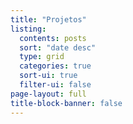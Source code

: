```yaml
---
title: "Projetos"
listing:
  contents: posts
  sort: "date desc"
  type: grid
  categories: true
  sort-ui: true
  filter-ui: false
page-layout: full
title-block-banner: false
---
```

